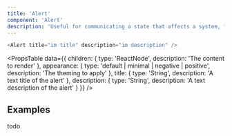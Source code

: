 ```yaml
---
title: 'Alert'
component: 'Alert'
description: 'Useful for communicating a state that affects a system, feature or page.'
---
```


```js
<Alert title="im title" description="im description" />
```

<PropsTable
  data={{
    children: {
      type: 'ReactNode',
      description: 'The content to render'
    },
    appearance: {
      type: 'default | minimal | negative | positive',
      description: 'The theming to apply'
    },
    title: {
      type: 'String',
      description: 'A text title of the alert'
    },
    description: {
      type: 'String',
      description: 'A text description of the alert'
    }
  }}
/>

## Examples

todo

